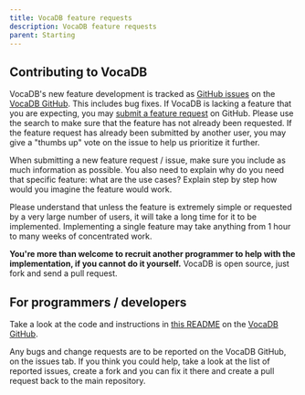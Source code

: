 ---
title: VocaDB feature requests
description: VocaDB feature requests
parent: Starting
---

## Contributing to VocaDB

VocaDB's new feature development is tracked as [GitHub issues](https://github.com/VocaDB/vocadb/issues) on the [VocaDB GitHub](https://github.com/VocaDB/vocadb). This includes bug fixes. If VocaDB is lacking a feature that you are expecting, you may [submit a feature request](https://github.com/VocaDB/vocadb/issues/new/choose) on GitHub. Please use the search to make sure that the feature has not already been requested. If the feature request has already been submitted by another user, you may give a "thumbs up" vote on the issue to help us prioritize it further.

When submitting a new feature request / issue, make sure you include as much information as possible. You also need to explain why do you need that specific feature: what are the use cases? Explain step by step how would you imagine the feature would work.

Please understand that unless the feature is extremely simple or requested by a very large number of users, it will take a long time for it to be implemented. Implementing a single feature may take anything from 1 hour to many weeks of concentrated work.

**You're more than welcome to recruit another programmer to help with the implementation, if you cannot do it yourself.** VocaDB is open source, just fork and send a pull request.

## For programmers / developers

Take a look at the code and instructions in [this README](https://github.com/VocaDB/vocadb#readme) on the [VocaDB GitHub](https://github.com/VocaDB/vocadb).

Any bugs and change requests are to be reported on the VocaDB GitHub, on the issues tab. If you think you could help, take a look at the list of reported issues, create a fork and you can fix it there and create a pull request back to the main repository.
